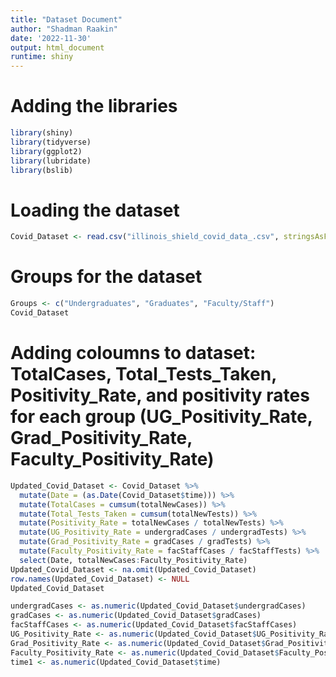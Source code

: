 ```yaml
---
title: "Dataset Document"
author: "Shadman Raakin"
date: '2022-11-30'
output: html_document
runtime: shiny
---
```


# Adding the libraries
```r
library(shiny)
library(tidyverse)
library(ggplot2)
library(lubridate)
library(bslib)
```

# Loading the dataset 
```r
Covid_Dataset <- read.csv("illinois_shield_covid_data_.csv", stringsAsFactors = FALSE)
```


# Groups for the dataset
```r
Groups <- c("Undergraduates", "Graduates", "Faculty/Staff")
Covid_Dataset
```

# Adding coloumns to dataset: TotalCases, Total_Tests_Taken, Positivity_Rate, and positivity rates for each group (UG_Positivity_Rate, Grad_Positivity_Rate, Faculty_Positivity_Rate)
```r
Updated_Covid_Dataset <- Covid_Dataset %>%
  mutate(Date = (as.Date(Covid_Dataset$time))) %>%
  mutate(TotalCases = cumsum(totalNewCases)) %>% 
  mutate(Total_Tests_Taken = cumsum(totalNewTests)) %>%
  mutate(Positivity_Rate = totalNewCases / totalNewTests) %>%
  mutate(UG_Positivity_Rate = undergradCases / undergradTests) %>%
  mutate(Grad_Positivity_Rate = gradCases / gradTests) %>%
  mutate(Faculty_Positivity_Rate = facStaffCases / facStaffTests) %>%
  select(Date, totalNewCases:Faculty_Positivity_Rate) 
Updated_Covid_Dataset <- na.omit(Updated_Covid_Dataset)
row.names(Updated_Covid_Dataset) <- NULL
Updated_Covid_Dataset

```


```r
undergradCases <- as.numeric(Updated_Covid_Dataset$undergradCases)
gradCases <- as.numeric(Updated_Covid_Dataset$gradCases)
facStaffCases <- as.numeric(Updated_Covid_Dataset$facStaffCases)
UG_Positivity_Rate <- as.numeric(Updated_Covid_Dataset$UG_Positivity_Rate)
Grad_Positivity_Rate <- as.numeric(Updated_Covid_Dataset$Grad_Positivity_Rate)
Faculty_Positivity_Rate <- as.numeric(Updated_Covid_Dataset$Faculty_Positivity_Rate)
time1 <- as.numeric(Updated_Covid_Dataset$time)
```



